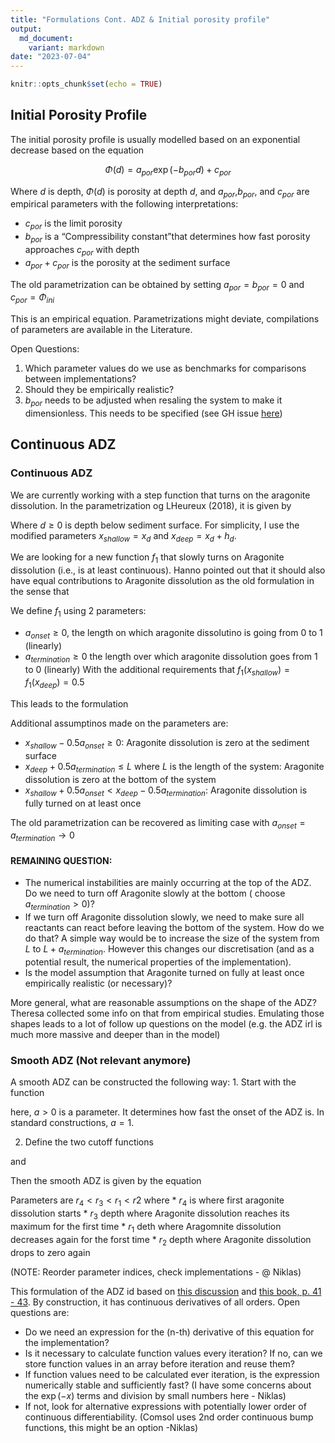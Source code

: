 ```yaml
---
title: "Formulations Cont. ADZ & Initial porosity profile"
output:
  md_document:
    variant: markdown
date: "2023-07-04"
---
```


```r
knitr::opts_chunk$set(echo = TRUE)
```

## Initial Porosity Profile

The initial porosity profile is usually modelled based on an exponential decrease based on the equation

$$ \Phi(d) = a_{por} \exp(- b_{por} d) + c_{por}$$

Where $d$ is depth, $\Phi(d)$ is porosity at depth $d$, and $a_{por}$,$b_{por}$, and $c_{por}$ are empirical parameters with the following interpretations:

* $c_{por}$ is the limit porosity
* $b_{por}$ is a "Compressibility constant"that determines how fast porosity approaches $c_{por}$ with depth
* $a_{por} + c_{por}$ is the porosity at the sediment surface

The old parametrization can be obtained by setting $a_{por}=b_{por}=0$ and $c_{por}=\Phi_{ini}$

This is an empirical equation. Parametrizations might deviate, compilations of parameters are available in the Literature.

Open Questions:

1. Which parameter values do we use as benchmarks for comparisons between implementations?
2. Should they be empirically realistic?
3. $b_{por}$ needs to be adjusted when resaling the system to make it dimensionless. This needs to be specified (see GH issue [here](https://github.com/MindTheGap-ERC/LMA-Matlab/issues/4))

## Continuous ADZ

### Continuous ADZ
We are currently working with a step function that turns on the aragonite dissolution. In the parametrization og LHeureux (2018), it is given by
```{=Latex}
\begin{equation}
f_0(d) = 
\begin{cases}
0  & \text{ for } d < x_d\\
1 & \text{ for } d \in [x_d, x_d + h_d]\\
0 & \text{ for } d > x_d + h_d
\end{cases}
\end{equation}
```
Where $d \geq 0$ is depth below sediment surface. For simplicity, I use the modified parameters $x_{shallow} = x_d$ and $x_{deep} = x_d +h_d$.

We are looking for a new function $f_1$ that slowly turns on Aragonite dissolution (i.e., is at least continuous). Hanno pointed out that it should also have equal contributions to Aragonite dissolution as the old formulation in the sense that

```{=Latex}
\begin{equation}
\int f_0 = \int f_1
\end{equation}
```

We define $f_1$ using 2 parameters:

* $a_{onset}  \geq 0$, the length on which aragonite dissolutino is going from 0 to 1 (linearly)
* $a_{termination} \geq 0$ the length over which aragonite dissolution goes from 1 to 0 (linearly)
With the additional requirements that $f_1(x_{shallow}) = f_1(x_{deep} ) = 0.5$

This leads to the formulation
```{=Latex}
\begin{equation}
f_1(d) = 
\begin{cases}
0  & \text{ for } d < x_{shallow} - 0.5 a_{onset}\\
\frac{1}{a_{onset}}(d- x_{shallow}) + 0.5 & \text{ for } d \in [x_{shallow} - 0.5 a_{onset}; x_{shallow} + 0.5 a_{onset}]\\
1 & \text{ for } d \in [x_{shallow} + 0.5 a_{onset}; x_{deep} - 0.5 a_{termination}]\\
-\frac{1}{a_{termination}}(d- x_{deep}) + 0.5 & \text{ for } d \in [x_{deep} - 0.5 a_{termination}; x_{deep} + 0.5 a_{termination}]\\
0 & \text{ for } d > x_{deep} + 0.5 a_{termination} 
\end{cases}
\end{equation}
```
Additional assumptinos made on the parameters are:

* $x_{shallow} - 0.5 a_{onset} \geq 0$: Aragonite dissolution is zero at the sediment surface
* $x_{deep} + 0.5 a_{termination} \leq L$ where $L$ is the length of the system: Aragonite dissolution is zero at the bottom of the system
* $x_{shallow} + 0.5 a_{onset} < x_{deep} - 0.5 a_{termination}$: Aragonite dissolution is fully turned on at least once

The old parametrization can be recovered as limiting case with $a_{onset} = a_{termination} \to 0$

#### REMAINING QUESTION:
* The numerical instabilities are mainly occurring at the top of the ADZ. Do we need to turn off Aragonite slowly at the bottom ( choose $a_{termination}>0$)?
* If we turn off Aragonite dissolution slowly, we need to make sure all reactants can react before leaving the bottom of the system. How do we do that? A simple way would be to increase the size of the system from $L$ to $L + a_{termination}$. However this changes our discretisation (and as a potential result, the numerical properties of the implementation).
* Is the model assumption that Aragonite turned on fully at least once empirically realistic (or necessary)?

More general, what are reasonable assumptions on the shape of the ADZ? Theresa collected some info on that from empirical studies. Emulating those shapes leads to a lot of follow up questions on the model (e.g. the ADZ irl is much more massive and deeper than in the model)


### Smooth ADZ (Not relevant anymore)

A smooth ADZ can be constructed the following way:
1. Start with the function
```{=Latex}
\begin{equation}
f(x) = 
\begin{cases}
\exp(t^{-ax})  & \text{for} x>0 \\
0 & \text{ else}
\end{cases}
\end{equation}
```
here, $a>0$ is a parameter. It determines how fast the onset of the ADZ is. In standard constructions, $a = 1$.

2. Define the two cutoff functions
```{=Latex}
\begin{equation}
h_1(x) = 
\frac{f(r_1 - x)}{f(r_2 - x) + f(x - r_1)}
\end{equation}
```
and 
```{=Latex}
\begin{equation}
h_2(x) = 
\frac{f(- r_3 + x)}{f(- r_4 + x) + f( - x + r_3)}
\end{equation}
```

Then the smooth ADZ is given by the equation
```{=Latex}
\begin{equation}
h(x) = h_1(x) h_2(x)
\end{equation}
```

Parameters are $r_4 < r_3 < r_1 < r2$ where
* $r_4$ is where first aragonite dissolution starts
* $r_3$ depth where Aragonite dissolution reaches its maximum for the first time
* $r_1$ deth where Aragomnite dissolution decreases again for the forst time
* $r_2$ depth where Aragonite dissolution drops to zero again

(NOTE: Reorder parameter indices, check implementations - @ Niklas)

This formulation of the ADZ id based on [this discussion](https://math.stackexchange.com/questions/101480/are-there-other-kinds-of-bump-functions-than-e-frac1x2-1) and [this book, p. 41 - 43](https://doi.org/10.1007/978-1-4419-9982-5). By construction, it has continuous derivatives of all orders. Open questions are:

* Do we need an expression for the (n-th) derivative of this equation for the implementation?
* Is it necessary to calculate function values every iteration? If no, can we store function values in an array before iteration and reuse them?
* If function values need to be calculated ever iteration, is the expression numerically stable and sufficiently fast? (I have  some concerns about the $\exp(-x)$ terms and division by small numbers here - Niklas)
* If not, look for alternative expressions with potentially lower order of continuous differentiability. (Comsol uses 2nd order continuous bump functions, this might be an option -Niklas)